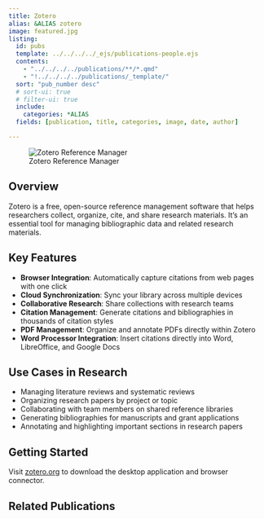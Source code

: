 ```yaml
---
title: Zotero
alias: &ALIAS zotero
image: featured.jpg
listing:
  id: pubs
  template: ../../../../_ejs/publications-people.ejs 
  contents: 
    - "../../../../publications/**/*.qmd"
    - "!../../../../publications/_template/"
  sort: "pub_number desc"
  # sort-ui: true
  # filter-ui: true
  include:
    categories: *ALIAS
  fields: [publication, title, categories, image, date, author]

---
```


![Zotero Reference Manager](featured.jpg)

## Overview

Zotero is a free, open-source reference management software that helps researchers collect, organize, cite, and share research materials. It's an essential tool for managing bibliographic data and related research materials.

## Key Features

- **Browser Integration**: Automatically capture citations from web pages with one click
- **Cloud Synchronization**: Sync your library across multiple devices
- **Collaborative Research**: Share collections with research teams
- **Citation Management**: Generate citations and bibliographies in thousands of citation styles
- **PDF Management**: Organize and annotate PDFs directly within Zotero
- **Word Processor Integration**: Insert citations directly into Word, LibreOffice, and Google Docs

## Use Cases in Research

- Managing literature reviews and systematic reviews
- Organizing research papers by project or topic
- Collaborating with team members on shared reference libraries
- Generating bibliographies for manuscripts and grant applications
- Annotating and highlighting important sections in research papers

## Getting Started

Visit [zotero.org](https://www.zotero.org) to download the desktop application and browser connector.

## Related Publications

:::{#pubs}
:::